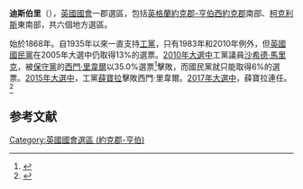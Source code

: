 {{NoteTA
|G1= PoliticiansUK
|1 =zh-cn:保拉·谢里夫; zh-hant:薛寶拉;
}}
{{coord|53.691|-1.672|display=title|region:GB_scale:100000}}
{{Infobox UK constituency main
 |name        = 迪斯伯里
 |parliament  = uk
 |image       = 
 |caption     = 
 |image2      = 
 |caption2    = 
 |map1        = Dewsbury2007
 |map2        = EnglandWestYorkshire
 |map_entity  = [[西約克郡|西約克郡]]
 |map_year    = 2010
 |map_size    = 150px
 |year        = 1868
 |abolished   = 
 |type        = 郡
 |previous    =
 |next        = 
 |elects_howmany =1
 |year2       =
 |abolished2  =
 |type2       =
 |previous2   = 
 |next2       =
 |year3       = 
 |abolished3  = 
 |type3       = 
 |previous3   = 
 |next3       = 
 |elects_howmany3 = 
 |population  = 
 |electorate  = 79,634 (December 2010)<ref>{{cite web
 |url=http://www.boundarycommissionforengland.org.uk/electoral-figures/electoral-figures.htm 
 |title=Electorate Figures - Boundary Commission for England 
 |date=2011-03-04 
 |work=2011 Electorate Figures 
 |publisher=Boundary Commission for England 
 |accessdate=2011-03-13 
 |deadurl=yes 
 |archiveurl=https://web.archive.org/web/20101106204053/http://www.boundarycommissionforengland.org.uk/electoral-figures/electoral-figures.htm 
 |archivedate=2010-11-06 
 }}</ref>
 |mp          =薛寶拉
 |party       = [[工黨_(英國)|工黨]]
 |region      =英格蘭
 |county      = [[西約克郡|西約克郡]]
 |towns       = 
 |national    = 
 |westminster = 
 |european    = Yorkshire and the Humber
}}
'''迪斯伯里'''（{{lang-en|Dewsbury}}），[[英國|英國]][[英國國會|國會]]一郡選區，包括[[英格蘭|英格蘭]][[約克郡-亨伯|約克郡-亨伯]][[西約克郡|西約克郡]]南部、[[柯克利斯|柯克利斯]]東南部，共六個地方選區。

始於1868年。自1935年以來一直支持[[工黨_(英國)|工黨]]，只有1983年和2010年例外，但[[英國國民黨|英國國民黨]]在2005年大選中仍取得13%的選票。[[2010年英國大選|2010年大選中]]工黨議員[[沙希德·馬里克|沙希德·馬里克]]，被[[保守黨_(英國)|保守黨]]的[[西門·里韋爾|西門·里韋爾]]以35.0%選票<ref name="">{{cite news
|publisher=[[英國廣播公司|英國廣播公司]]
|date=2010年5月7日
|title=Election 2010/Constituency/Dewsbury
|url=http://news.bbc.co.uk/1/shared/election2010/results/constituency/b38.stm
|accessdate=2010年10月26日
|archive-date=2017年9月4日
|archive-url=https://web.archive.org/web/20170904234515/http://news.bbc.co.uk/1/shared/election2010/results/constituency/b38.stm
|dead-url=no
}}</ref>擊敗，而國民黨就只能取得6%的選票。[[2015年英國大選|2015年大選中]]，工黨[[薛寶拉|薛寶拉]]擊敗西門·里韋爾。[[2017年英國大選|2017年大選中]]，薛寶拉連任。<ref>{{cite news|url=http://www.bbc.co.uk/news/politics/constituencies/E14000666|title=Election 2017: Dewsbury Parliamentary constituency|date=2017-06-09|accessdate=2017-06-09|work=[[英國廣播公司新聞|BBC News]]|archive-date=2017-07-11|archive-url=https://web.archive.org/web/20170711024311/http://www.bbc.co.uk/news/politics/constituencies/E14000666|dead-url=no}}</ref>

==参考文献==
<div class="references-small">
<references></references>
</div>

{{DEFAULTSORT:Dewsbury (UK Parliament constituency)}}
[[Category:英國國會選區_(約克郡-亨伯)|Category:英國國會選區 (約克郡-亨伯)]]
